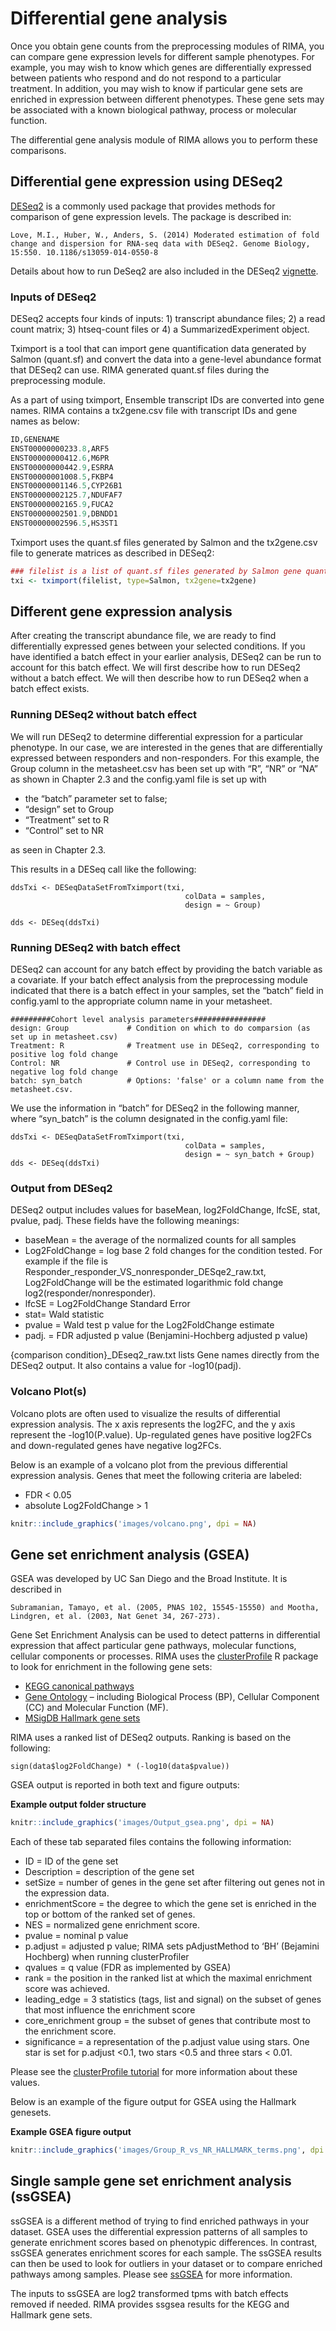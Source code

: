 # Differential gene analysis {#Differential}

Once you obtain gene counts from the preprocessing modules of RIMA, you can compare gene expression levels for different sample phenotypes.  For example, you may wish to know which genes are differentially expressed between patients who respond and do not respond to a particular treatment.  In addition, you may wish to know if particular gene sets are enriched in expression between different phenotypes. These gene sets may be associated with a known biological pathway, process or molecular function.   

The differential gene analysis module of RIMA allows you to perform these comparisons.


## Differential gene expression using DESeq2

<a href='https://genomebiology.biomedcentral.com/articles/10.1186/s13059-014-0550-8'>DESeq2</a> is a commonly used package that provides methods for comparison of gene expression levels.  The package is described in:

    Love, M.I., Huber, W., Anders, S. (2014) Moderated estimation of fold change and dispersion for RNA-seq data with DESeq2. Genome Biology, 15:550. 10.1186/s13059-014-0550-8

Details about how to run DeSeq2 are also included in the DESeq2 
[vignette](https://bioconductor.org/packages/release/bioc/vignettes/DESeq2/inst/doc/DESeq2.html).

### Inputs of DESeq2
DESeq2 accepts four kinds of inputs: 1) transcript abundance files; 2) a read count matrix; 3) htseq-count files or 4) a SummarizedExperiment object. 

Tximport is a tool that can import gene quantification data generated by Salmon (quant.sf) and convert the data into a gene-level abundance format that DESeq2 can use. RIMA generated quant.sf files during the preprocessing module.   

As a part of using tximport, Ensemble transcript IDs are converted into gene names.  RIMA contains a tx2gene.csv file with transcript IDs and gene names as below:
```r
ID,GENENAME
ENST00000000233.8,ARF5
ENST00000000412.6,M6PR
ENST00000000442.9,ESRRA
ENST00000001008.5,FKBP4
ENST00000001146.5,CYP26B1
ENST00000002125.7,NDUFAF7
ENST00000002165.9,FUCA2
ENST00000002501.9,DBNDD1
ENST00000002596.5,HS3ST1
```

Tximport uses the quant.sf files generated by Salmon and the tx2gene.csv file to generate matrices as described in DESeq2:

```r
### filelist is a list of quant.sf files generated by Salmon gene quantification.
txi <- tximport(filelist, type=Salmon, tx2gene=tx2gene)
```

## Different gene expression analysis
After creating the transcript abundance file, we are ready to find differentially expressed genes between your selected conditions. If you have identified a batch effect in your earlier analysis, DESeq2 can be run to account for this batch effect.  We will first describe how to run DESeq2 without a batch effect.  We will then describe how to run DESeq2 when a batch effect exists.

### Running DESeq2 without batch effect
We will run DESeq2 to determine differential expression for a particular phenotype.  In our case, we are interested in the genes that are differentially expressed between responders and non-responders.  For this example, the Group column in the metasheet.csv has been set up with "R", "NR" or "NA" as shown in Chapter 2.3 and the config.yaml file is set up with

  - the "batch" parameter set to false;
  - "design" set to Group
  - "Treatment" set to R
  - "Control" set to NR

as seen in Chapter 2.3.

This results in a DESeq call like the following:
```
ddsTxi <- DESeqDataSetFromTximport(txi,
                                       colData = samples,
                                       design = ~ Group)

dds <- DESeq(ddsTxi)
```

### Running DESeq2 with batch effect
DESeq2 can account for any batch effect by providing the batch variable as a covariate. If your batch effect analysis from the preprocessing module indicated that there is a batch effect in your samples, set the "batch" field in config.yaml to the appropriate column name in your metasheet.

```
#########Cohort level analysis parameters################
design: Group             # Condition on which to do comparsion (as set up in metasheet.csv)
Treatment: R              # Treatment use in DESeq2, corresponding to positive log fold change
Control: NR               # Control use in DESeq2, corresponding to negative log fold change
batch: syn_batch          # Options: 'false' or a column name from the metasheet.csv.  
```

We use the information in "batch" for DESeq2 in the following manner, where "syn_batch" is the column designated in the config.yaml file:

```
ddsTxi <- DESeqDataSetFromTximport(txi,
                                       colData = samples,
                                       design = ~ syn_batch + Group)
dds <- DESeq(ddsTxi)
```


### Output from DESeq2

DESeq2 output includes values for baseMean, log2FoldChange, lfcSE, stat, pvalue, padj. These fields have the following meanings:

  - baseMean = the average of the normalized counts for all samples
  - Log2FoldChange = log base 2 fold changes for the condition tested.  For example if the file is Responder_responder_VS_nonresponder_DESqe2_raw.txt, Log2FoldChange will be the estimated logarithmic fold change log2(responder/nonresponder).
  - lfcSE = Log2FoldChange Standard Error
  - stat= Wald statistic
  - pvalue = Wald test p value for the Log2FoldChange estimate
  - padj. = FDR adjusted p value (Benjamini-Hochberg adjusted p value)

{comparison condition}_DEseq2_raw.txt lists Gene names directly from the DESeq2 output.  It also contains a value for -log10(padj).

### Volcano Plot(s)
Volcano plots are often used to visualize the results of differential expression analysis.  The x axis represents the log2FC, and the y axis represent the -log10(P.value). Up-regulated genes have positive log2FCs and down-regulated genes have negative log2FCs. \

Below is an example of a volcano plot from the previous differential expression analysis.  Genes that meet the following criteria are labeled:

  - FDR < 0.05
  - absolute Log2FoldChange > 1

```r
knitr::include_graphics('images/volcano.png', dpi = NA)
```


## Gene set enrichment analysis (GSEA)

GSEA was developed by UC San Diego and the Broad Institute.  It is described in

    Subramanian, Tamayo, et al. (2005, PNAS 102, 15545-15550) and Mootha, Lindgren, et al. (2003, Nat Genet 34, 267-273).
  

Gene Set Enrichment Analysis can be used to detect patterns in differential expression that affect particular gene pathways, molecular functions, cellular components or processes.  RIMA uses the <a href='https://bioconductor.org/packages/release/bioc/html/clusterProfiler.html'>clusterProfile</a> R package to look for enrichment in the following gene sets:

  - [KEGG canonical pathways](https://www.genome.jp/kegg/)
  - [Gene Ontology](http://geneontology.org/) -- including Biological Process (BP), Cellular Component (CC) and Molecular Function (MF).
  - [MSigDB Hallmark gene sets](https://www.gsea-msigdb.org/gsea/msigdb/collections.jsp#H)

RIMA uses a ranked list of DESeq2 outputs.  Ranking is based on the following:

```
sign(data$log2FoldChange) * (-log10(data$pvalue))
```

GSEA output is reported in both text and figure outputs:

**Example output folder structure**
```r
knitr::include_graphics('images/Output_gsea.png', dpi = NA)
```

Each of these tab separated files contains the following information:

  - ID = ID of the gene set
  - Description = description of the gene set
  - setSize = number of genes in the gene set after filtering out genes not in the expression data.
  - enrichmentScore = the degree to which the gene set is enriched in the top or bottom of the ranked set of genes.
  - NES = normalized gene enrichment score.  
  - pvalue = nominal p value
  - p.adjust = adjusted p value;  RIMA sets pAdjustMethod to 'BH' (Bejamini Hochberg) when running clusterProfiler
  - qvalues = q value (FDR as implemented by GSEA) 
  - rank = the position in the ranked list at which the maximal enrichment score was achieved.
  - leading_edge = 3 statistics (tags, list and signal) on the subset of genes that most influence the enrichment score
  - core_enrichment group = the subset of genes that contribute most to the enrichment score.
  - significance = a representation of the p.adjust value using stars.  One star is set for p.adjust <0.1, two stars <0.5 and three stars < 0.01.

Please see the [clusterProfile tutorial](https://learn.gencore.bio.nyu.edu/rna-seq-analysis/gene-set-enrichment-analysis/) for more information about these values.

Below is an example of the figure output for GSEA using the Hallmark genesets. \

**Example GSEA figure output**
```r
knitr::include_graphics('images/Group_R_vs_NR_HALLMARK_terms.png', dpi = NA)
```

## Single sample gene set enrichment analysis (ssGSEA)

ssGSEA is a different method of trying to find enriched pathways in your dataset.  GSEA uses the differential expression patterns of all samples to generate enrichment scores based on phenotypic differences.  In contrast, ssGSEA generates enrichment scores for each sample.  The ssGSEA results can then be used to look for outliers in your dataset or to compare enriched pathways among samples. Please see [ssGSEA](https://gsea-msigdb.github.io/ssGSEA-gpmodule/v10/index.html) for more information.

The inputs to ssGSEA are log2 transformed tpms with batch effects removed if needed. RIMA provides ssgsea results for the KEGG and Hallmark gene sets.